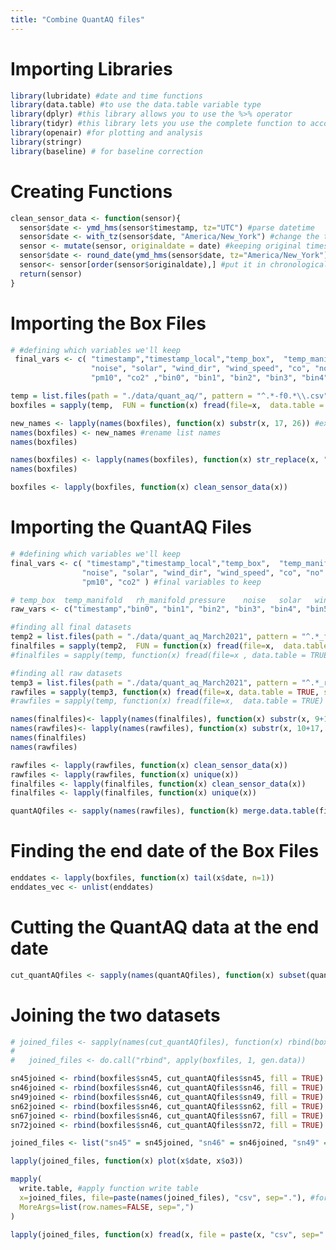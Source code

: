 ```yaml
---
title: "Combine QuantAQ files"
---
```


# Importing Libraries 

```r
library(lubridate) #date and time functions 
library(data.table) #to use the data.table variable type
library(dplyr) #this library allows you to use the %>% operator
library(tidyr) #this library lets you use the complete function to account for time syncing
library(openair) #for plotting and analysis
library(stringr)
library(baseline) # for baseline correction
```

# Creating Functions 

```r
clean_sensor_data <- function(sensor){
  sensor$date <- ymd_hms(sensor$timestamp, tz="UTC") #parse datetime
  sensor$date <- with_tz(sensor$date, "America/New_York") #change the time according to shifted timezone
  sensor <- mutate(sensor, originaldate = date) #keeping original times for comparing to flight data
  sensor$date <- round_date(ymd_hms(sensor$date, tz="America/New_York"), unit="minute") #round date for merging
  sensor<- sensor[order(sensor$originaldate),] #put it in chronological order
  return(sensor)
}
```

# Importing the Box Files 

```r
# #defining which variables we'll keep
 final_vars <- c( "timestamp","timestamp_local","temp_box",  "temp_manifold", "rh_manifold", "pressure",
                  "noise", "solar", "wind_dir", "wind_speed", "co", "no" , "no2", "o3" ,  "pm1" , "pm25",
                  "pm10", "co2" ,"bin0", "bin1", "bin2", "bin3", "bin4", "bin5", "no_ae", "co_ae", "no2_ae") #raw variables to keep
```

```r
temp = list.files(path = "./data/quant_aq/", pattern = "^.*-f0.*\\.csv", full.names = TRUE) #specify files we're looking for
boxfiles = sapply(temp,  FUN = function(x) fread(file=x,  data.table = TRUE, select = final_vars), simplify = FALSE,USE.NAMES = TRUE) #importing them
```

```r
new_names <- lapply(names(boxfiles), function(x) substr(x, 17, 26)) #extract the real sensor names from the current names used in the list
names(boxfiles) <- new_names #rename list names
names(boxfiles)
```

```r
names(boxfiles) <- lapply(names(boxfiles), function(x) str_replace(x, "Output-0", "sn"))
names(boxfiles)
```

```r
boxfiles <- lapply(boxfiles, function(x) clean_sensor_data(x))
```


# Importing the QuantAQ Files 

```r
# #defining which variables we'll keep
final_vars <- c( "timestamp","timestamp_local","temp_box",  "temp_manifold", "rh_manifold", "pressure",
                "noise", "solar", "wind_dir", "wind_speed", "co", "no" , "no2", "o3" ,  "pm1" , "pm25",
                "pm10", "co2" ) #final variables to keep

# temp_box	temp_manifold	rh_manifold	pressure	noise	solar	wind_dir	wind_speed
raw_vars <- c("timestamp","bin0", "bin1", "bin2", "bin3", "bin4", "bin5", "no_ae", "co_ae", "no2_ae") #raw variables to keep
```

```r
#finding all final datasets
temp2 = list.files(path = "./data/quant_aq_March2021", pattern = "^.*_final.*\\.csv", full.names = TRUE)
finalfiles = sapply(temp2,  FUN = function(x) fread(file=x,  data.table = TRUE, select = final_vars), simplify = FALSE,USE.NAMES = TRUE)
#finalfiles = sapply(temp, function(x) fread(file=x , data.table = TRUE) , simplify = FALSE,USE.NAMES = TRUE)

#finding all raw datasets
temp3 = list.files(path = "./data/quant_aq_March2021", pattern = "^.*_raw.*\\.csv", full.names = TRUE)
rawfiles = sapply(temp3, function(x) fread(file=x, data.table = TRUE, select = raw_vars) , simplify = FALSE,USE.NAMES = TRUE)
#rawfiles = sapply(temp, function(x) fread(file=x,  data.table = TRUE) , simplify = FALSE,USE.NAMES = TRUE)
```

```r
names(finalfiles)<- lapply(names(finalfiles), function(x) substr(x, 9+18, 9+21)) #extract the real sensor names from the current names used in the list
names(rawfiles)<- lapply(names(rawfiles), function(x) substr(x, 10+17, 10+20))
names(finalfiles)
names(rawfiles)
``` 

```r
rawfiles <- lapply(rawfiles, function(x) clean_sensor_data(x))
rawfiles <- lapply(rawfiles, function(x) unique(x)) 
finalfiles <- lapply(finalfiles, function(x) clean_sensor_data(x))
finalfiles <- lapply(finalfiles, function(x) unique(x)) 
```

```r
quantAQfiles <- sapply(names(rawfiles), function(k) merge.data.table(finalfiles[[k]], rawfiles[[k]], by="date", all.x = TRUE), simplify = FALSE,USE.NAMES = TRUE)
```

# Finding the end date of the Box Files 

```r
enddates <- lapply(boxfiles, function(x) tail(x$date, n=1))
enddates_vec <- unlist(enddates)
```

# Cutting the QuantAQ data at the end date 

```r
cut_quantAQfiles <- sapply(names(quantAQfiles), function(x) subset(quantAQfiles[[x]], date> enddates[[x]]), simplify = FALSE,USE.NAMES = TRUE )
```

# Joining the two datasets

```r
# joined_files <- sapply(names(cut_quantAQfiles), function(x) rbind(boxfiles$x, cut_quantAQfiles$x, fill = TRUE), simplify = FALSE,USE.NAMES = TRUE)
# 
#   joined_files <- do.call("rbind", apply(boxfiles, 1, gen.data))
```

```r
sn45joined <- rbind(boxfiles$sn45, cut_quantAQfiles$sn45, fill = TRUE)
sn46joined <- rbind(boxfiles$sn46, cut_quantAQfiles$sn46, fill = TRUE)
sn49joined <- rbind(boxfiles$sn46, cut_quantAQfiles$sn49, fill = TRUE)
sn62joined <- rbind(boxfiles$sn46, cut_quantAQfiles$sn62, fill = TRUE)
sn67joined <- rbind(boxfiles$sn46, cut_quantAQfiles$sn67, fill = TRUE)
sn72joined <- rbind(boxfiles$sn46, cut_quantAQfiles$sn72, fill = TRUE)

joined_files <- list("sn45" = sn45joined, "sn46" = sn46joined, "sn49" = sn49joined, "sn62"= sn62joined, "sn67" = sn67joined, "sn72" = sn72joined)

```


```r
lapply(joined_files, function(x) plot(x$date, x$o3))
```


```r
mapply(
  write.table, #apply function write table
  x=joined_files, file=paste(names(joined_files), "csv", sep="."), #for each dataframe, use its name to make a csv of it
  MoreArgs=list(row.names=FALSE, sep=",")
)
```


```r
lapply(joined_files, function(x) fread(x, file = paste(x, "csv", sep=".")))
```


